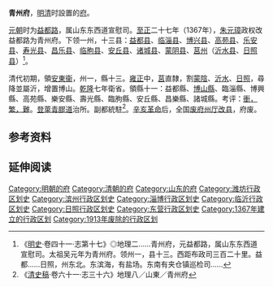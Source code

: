 '''青州府'''，[[明朝|明]][[清朝|清]]时設置的[[府_(行政区划)|府]]。

[[元朝|元朝]]时为[[益都路|益都路]]，属山东东西道宣慰司。[[至正|至正]]二十七年（1367年），[[朱元璋|朱元璋]]政权改益都路为青州府。下领一州，十三县：[[益都县|益都县]]、[[临淄县|临淄县]]、[[博兴县|博兴县]]、[[高苑县|高苑县]]、[[广饶县|乐安县]]、[[寿光县|寿光县]]、[[昌乐县|昌乐县]]、[[临朐县|临朐县]]、[[安丘县|安丘县]]、[[诸城县|诸城县]]、[[蒙阴县|蒙阴县]]、[[莒州|莒州]]（[[沂水县|沂水县]]、[[日照县|日照县]]）<ref>《[[明史|明史]]·卷四十一·志第十七》◎地理二......青州府，元益都路，属山东东西道宣慰司。太祖吴元年为青州府。领州一，县十三。西距布政司三百二十里。益都......日照，州东北。东滨海，有盐场。东南有夹仓镇巡检司......</ref>。

清代初期，領[[安東衞|安東衞]]，州一，縣十三。[[雍正|雍正]]中，[[莒州|莒]]直隸，割[[蒙阴县|蒙陰]]、[[沂水县|沂水]]、[[日照县|日照]]，尋降並屬沂，增置博山。[[乾隆|乾隆]]七年衛省。領縣十一：益都縣、[[博山县_(清朝)|博山縣]]、臨淄縣、博興縣、高苑縣、樂安縣、壽光縣、臨朐縣、安丘縣、昌樂縣、諸城縣。考评：[[衝繁疲難|衝，繁，難]]。[[登萊青膠道|登萊青膠道]]治所。副都統駐<ref>《[[清史稿|清史稿]]·卷六十一·志三十六》地理八／山東／青州府</ref>。[[辛亥革命|辛亥革命]]后，全国[[废府州厅改县|废府州厅改县]]，府废。

== 参考资料 ==
{{Reflist|2}}

== 延伸阅读 ==
{{Wikisource further reading}}

{{明朝行政区划|nocat}}
{{清朝山東省行政區劃|nocat}}
{{山东省历史二级政区|nocat}}
{{山东行政区划小作品}}

[[Category:明朝的府|Category:明朝的府]]
[[Category:清朝的府|Category:清朝的府]]
[[Category:山东的府|Category:山东的府]]
[[Category:潍坊行政区划史|Category:潍坊行政区划史]]
[[Category:滨州行政区划史|Category:滨州行政区划史]]
[[Category:淄博行政区划史|Category:淄博行政区划史]]
[[Category:临沂行政区划史|Category:临沂行政区划史]]
[[Category:日照行政区划史|Category:日照行政区划史]]
[[Category:东营行政区划史|Category:东营行政区划史]]
[[Category:1367年建立的行政区划|Category:1367年建立的行政区划]]
[[Category:1913年废除的行政区划|Category:1913年废除的行政区划]]